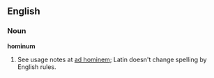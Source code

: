 ==English==

===Noun===
'''hominum'''

# {{misspelling of|hominem}}  See usage notes at [[ad hominem]]; Latin doesn't change spelling by English rules.